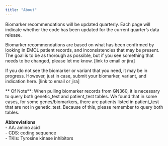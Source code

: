 ```yaml
---
title: "About"
---
```


Biomarker recommendations will be updated quarterly. Each page will indicate whether the code has been updated for the current quarter's data release.

Biomarker recommendations are based on what has been confirmed by looking in EMOL patient records, and inconsistencies that may be present. The goal is to be as thorough as possible, but if you see something that needs to be changed, please let me know. \[link to email or jira\]

If you do not see the biomarker or variant that you need, it may be in progress. However, just in case, submit your biomarker, variant, and indication here. \[link to email or jira\]

\*\* Of Note\*\*: When pulling biomarker records from GN360, it is necessary to query both genetic_test and patient_test tables. We found that in some cases, for some genes/biomarkers, there are patients listed in patient_test that are not in genetic_test. Because of this, please remember to query both tables.

**Abbreviations** <br> 
- AA: amino acid <br> 
- CDS: coding sequence <br>
- TKIs: Tyrosine kinase inhibitors<br>
